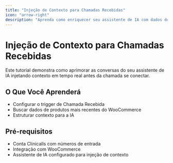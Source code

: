 ```yaml
---
title: "Injeção de Contexto para Chamadas Recebidas"
icon: "arrow-right"
description: "Aprenda como enriquecer seu assistente de IA com dados do cliente em tempo real"
---
```


# Injeção de Contexto para Chamadas Recebidas

Este tutorial demonstra como aprimorar as conversas do seu assistente de IA injetando contexto em tempo real antes da chamada se conectar.

## O Que Você Aprenderá

- Configurar o trigger de Chamada Recebida
- Buscar dados de produtos mais recentes do WooCommerce
- Estruturar contexto para a IA

## Pré-requisitos

- Conta Clinicalls com números de entrada
- Integração com WooCommerce
- Assistente de IA configurado para injeção de contexto